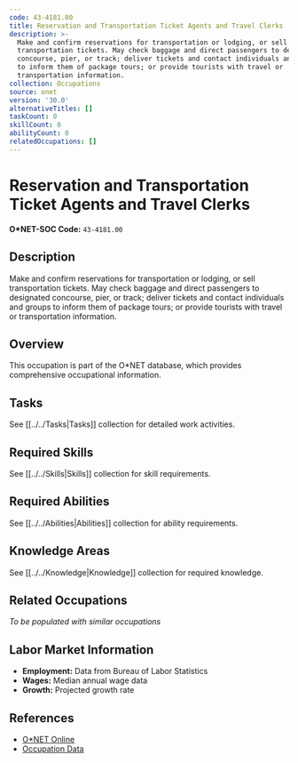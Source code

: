 ```yaml
---
code: 43-4181.00
title: Reservation and Transportation Ticket Agents and Travel Clerks
description: >-
  Make and confirm reservations for transportation or lodging, or sell
  transportation tickets. May check baggage and direct passengers to designated
  concourse, pier, or track; deliver tickets and contact individuals and groups
  to inform them of package tours; or provide tourists with travel or
  transportation information.
collection: Occupations
source: onet
version: '30.0'
alternativeTitles: []
taskCount: 0
skillCount: 0
abilityCount: 0
relatedOccupations: []
---
```

# Reservation and Transportation Ticket Agents and Travel Clerks

**O*NET-SOC Code:** `43-4181.00`

## Description

Make and confirm reservations for transportation or lodging, or sell transportation tickets. May check baggage and direct passengers to designated concourse, pier, or track; deliver tickets and contact individuals and groups to inform them of package tours; or provide tourists with travel or transportation information.

## Overview

This occupation is part of the O*NET database, which provides comprehensive occupational information.

## Tasks

See [[../../Tasks|Tasks]] collection for detailed work activities.

## Required Skills

See [[../../Skills|Skills]] collection for skill requirements.

## Required Abilities

See [[../../Abilities|Abilities]] collection for ability requirements.

## Knowledge Areas

See [[../../Knowledge|Knowledge]] collection for required knowledge.

## Related Occupations

*To be populated with similar occupations*

## Labor Market Information

- **Employment:** Data from Bureau of Labor Statistics
- **Wages:** Median annual wage data
- **Growth:** Projected growth rate

## References

- [O*NET Online](https://www.onetonline.org/link/summary/43-4181.00)
- [Occupation Data](https://www.onetcenter.org/)

